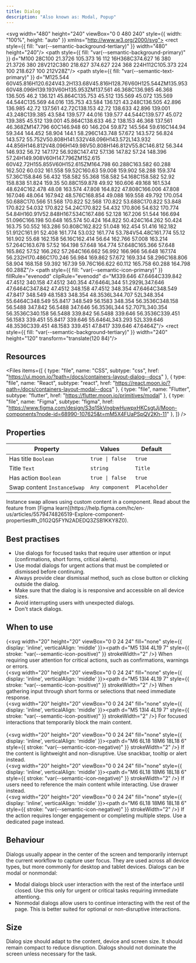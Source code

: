 ```yaml
---
title: Dialog
description: "Also known as: Modal, Popup"
---
```


<svg width="480" height="240" viewBox="0 0 480 240" style={{ width: "100%", height: "auto" }} xmlns="http://www.w3.org/2000/svg">
<rect style={{ fill: "var(--semantic-background-tertiary)" }} width="480" height="240"/>
<path style={{ fill: "var(--semantic-background-primary)" }} d="M100 28C100 21.3726 105.373 16 112 16H368C374.627 16 380 21.3726 380 28V212C380 218.627 374.627 224 368 224H112C105.373 224 100 218.627 100 212V28Z"/>
<path style={{ fill: "var(--semantic-text-primary)" }} d="M125.544 60V45.816H120.624V43.2H133.68V45.816H128.76V60H125.544ZM135.953 60V48.096H139.193V60H135.953ZM137.561 46.368C136.985 46.368 136.505 46.2 136.121 45.864C135.753 45.512 135.569 45.072 135.569 44.544C135.569 44.016 135.753 43.584 136.121 43.248C136.505 42.896 136.985 42.72 137.561 42.72C138.153 42.72 138.633 42.896 139.001 43.248C139.385 43.584 139.577 44.016 139.577 44.544C139.577 45.072 139.385 45.512 139.001 45.864C138.633 46.2 138.153 46.368 137.561 46.368ZM147.796 60C146.948 60 146.204 59.872 145.564 59.616C144.94 59.344 144.452 58.904 144.1 58.296C143.748 57.672 143.572 56.824 143.572 55.752V50.808H141.532V48.096H143.572L143.932 44.856H146.812V48.096H149.98V50.808H146.812V55.8C146.812 56.344 146.932 56.72 147.172 56.928C147.412 57.136 147.82 57.24 148.396 57.24H149.908V60H147.796ZM152.615 60V42.72H155.855V60H152.615ZM164.798 60.288C163.582 60.288 162.502 60.032 161.558 59.52C160.63 59.008 159.902 58.288 159.374 57.36C158.846 56.432 158.582 55.368 158.582 54.168C158.582 52.92 158.838 51.824 159.35 50.88C159.878 49.92 160.606 49.168 161.534 48.624C162.478 48.08 163.574 47.808 164.822 47.808C166.006 47.808 167.046 48.064 167.942 48.576C168.854 49.088 169.558 49.792 170.054 50.688C170.566 51.568 170.822 52.568 170.822 53.688C170.822 53.848 170.822 54.032 170.822 54.24C170.822 54.432 170.806 54.632 170.774 54.84H160.91V52.848H167.534C167.486 52.128 167.206 51.544 166.694 51.096C166.198 50.648 165.574 50.424 164.822 50.424C164.262 50.424 163.75 50.552 163.286 50.808C162.822 51.048 162.454 51.416 162.182 51.912C161.91 52.408 161.774 53.032 161.774 53.784V54.48C161.774 55.12 161.902 55.68 162.158 56.16C162.414 56.64 162.766 57.008 163.214 57.264C163.678 57.52 164.198 57.648 164.774 57.648C165.366 57.648 165.862 57.52 166.262 57.264C166.662 56.992 166.966 56.648 167.174 56.232H170.486C170.246 56.984 169.862 57.672 169.334 58.296C168.806 58.904 168.158 59.392 167.39 59.76C166.622 60.112 165.758 60.288 164.798 60.288Z"/>
<path style={{ fill: "var(--semantic-icon-primary)" }} fillRule="evenodd" clipRule="evenodd" d="M339.646 47.6464C339.842 47.4512 340.158 47.4512 340.354 47.6464L344 51.2929L347.646 47.6464C347.842 47.4512 348.158 47.4512 348.354 47.6464C348.549 47.8417 348.549 48.1583 348.354 48.3536L344.707 52L348.354 55.6464C348.549 55.8417 348.549 56.1583 348.354 56.3536C348.158 56.5488 347.842 56.5488 347.646 56.3536L344 52.7071L340.354 56.3536C340.158 56.5488 339.842 56.5488 339.646 56.3536C339.451 56.1583 339.451 55.8417 339.646 55.6464L343.293 52L339.646 48.3536C339.451 48.1583 339.451 47.8417 339.646 47.6464Z"/>
<rect style={{ fill: "var(--semantic-background-tertiary)" }} width="240" height="120" transform="translate(120 84)"/>
</svg>


## Resources

<Files
  items={[
    {
      type: "file",
      name: "CSS",
      subtype: "css",
      href: "https://ui.moon.io/?path=/docs/containers-layout-dialog--docs"
    },
    {
      type: "file",
      name: "React",
      subtype: "react",
      href: "https://react.moon.io/?path=/docs/containers-layout-modal--docs"
    },
    {
      type: "file",
      name: "Flutter",
      subtype: "flutter",
      href: "https://flutter.moon.io/primitives/modal"
    },
    {
      type: "file",
      name: "Figma",
      subtype: "figma",
      href: "https://www.figma.com/design/S3q1SkVngbwHuwpxHKCsgtJj/Moon-components?node-id=68990-107625&t=mM5X4FUaPSpQV2Kh-11"
    },
  ]}
/>

## Properties

| **Property**                        | **Values**                                   | **Default**
|-----------------------------------  |----------------------------------------------| -----------------------------------------------
| Has title `Boolean`                 | `true \| false`                              | `true`
| Title `Text`                        | `string`                                     | `Title`
| Has action `Boolean`                | `true \| false`                              | `true`
| Swap content  `InstanceSwap`        | `Any component`                               | `Placeholder`

<Note type="info" title="Note">
    Instance swap allows using custom content in a component. Read about the feature from [Figma learn](https://help.figma.com/hc/en-us/articles/5579474826519-Explore-component-properties#h_01G2Q5FYN2ADEDQ3ZSB1KKY8Z0).
</Note>

## Best practises

- Use dialogs for focused tasks that require user attention or input (confirmations, short forms, critical alerts).
- Use modal dialogs for urgent actions that must be completed or dismissed before continuing.
- Always provide clear dismissal method, such as close button or clicking outside the dialog.
- Make sure that the dialog is is responsive and accessible on all device sizes.
- Avoid interrupting users with unexpected dialogs.
- Don't stack dialogs.

## When to use

{<svg width="20" height="20" viewBox="0 0 24 24" fill="none" style={{ display: 'inline', verticalAlign: 'middle' }}><path d="M5 13l4 4L19 7" style={{ stroke: "var(--semantic-icon-positive)" }} strokeWidth="2" /></svg>} When requiring user attention for critical actions, such as confirmations, warnings or errors. <br/>
{<svg width="20" height="20" viewBox="0 0 24 24" fill="none" style={{ display: 'inline', verticalAlign: 'middle' }}><path d="M5 13l4 4L19 7" style={{ stroke: "var(--semantic-icon-positive)" }} strokeWidth="2" /></svg>} When gathering input through short forms or selections that need immediate response. <br/>
{<svg width="20" height="20" viewBox="0 0 24 24" fill="none" style={{ display: 'inline', verticalAlign: 'middle' }}><path d="M5 13l4 4L19 7" style={{ stroke: "var(--semantic-icon-positive)" }} strokeWidth="2" /></svg>} For focused interactions that temporarily block the main content. <br/><br/>
{<svg width="20" height="20" viewBox="0 0 24 24" fill="none" style={{ display: 'inline', verticalAlign: 'middle' }}><path d="M6 6L18 18M6 18L18 6" style={{ stroke: "var(--semantic-icon-negative)" }} strokeWidth="2" /></svg>} If the content is lightweight and non-disruptive. Use snackbar, tooltip or alert instead. <br/>
{<svg width="20" height="20" viewBox="0 0 24 24" fill="none" style={{ display: 'inline', verticalAlign: 'middle' }}><path d="M6 6L18 18M6 18L18 6" style={{ stroke: "var(--semantic-icon-negative)" }} strokeWidth="2" /></svg>} If users need to reference the main content while interacting. Use drawer instead. <br/>
{<svg width="20" height="20" viewBox="0 0 24 24" fill="none" style={{ display: 'inline', verticalAlign: 'middle' }}><path d="M6 6L18 18M6 18L18 6" style={{ stroke: "var(--semantic-icon-negative)" }} strokeWidth="2" /></svg>} If the action requires longer engagement or completing multiple steps. Use a dedicated page instead. <br/>

## Behaviour

Dialogs usually appear in the center of the screen and temporarily interrupt the current workflow to capture user focus. They are used across all device types, but more commonly for desktop and tablet devices.
Dialogs can be modal or nonmondal:

- Modal dialogs block user interaction with the rest of the interface until closed. Use this only for urgent or critical tasks requiring immediate attentiong.
- Nonmodal dialogs allow users to continue interacting with the rest of the page. This is better suited for optional or non-disruptive interactions.

## Size

Dialog size should adapt to the content, device and screen size. It should remain compact to reduce disruption. Dialogs should not dominate the screen unless necessary for the task.
